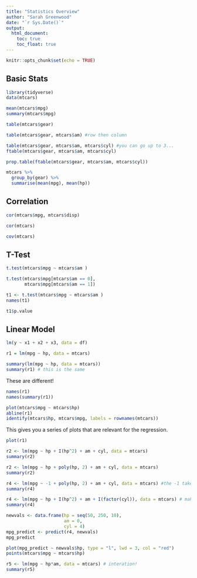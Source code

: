 ```yaml
---
title: "Statistics Overview"
author: "Sarah Greenwood"
date: "`r Sys.Date()`"
output: 
  html_document:
    toc: true
    toc_float: true
---
```



```r
knitr::opts_chunk$set(echo = TRUE)
```

## Basic Stats

```r
library(tidyverse)
data(mtcars)
```

```r
mean(mtcars$mpg)
summary(mtcars$mpg)
```

```r
table(mtcars$gear)
```

```r
table(mtcars$gear, mtcars$am) #row then column
```

```r
table(mtcars$gear, mtcars$am, mtcars$cyl) #you can go up to 3... 
ftable(mtcars$gear, mtcars$am, mtcars$cyl)
```

```r
prop.table(ftable(mtcars$gear, mtcars$am, mtcars$cyl))
```

```r
mtcars %>%
  group_by(gear) %>% 
  summarise(mean(mpg), mean(hp))
```


## Correlation

```r
cor(mtcars$mpg, mtcars$disp)
```

```r
cor(mtcars)
```

```r
cov(mtcars)
```

## T-Test

```r
t.test(mtcars$mpg ~ mtcars$am )
```

```r
t.test(mtcars$mpg[mtcars$am == 0], 
       mtcars$mpg[mtcars$am == 1])
```

```r
t1 <- t.test(mtcars$mpg ~ mtcars$am )
names(t1)
```

```r
t1$p.value
```

## Linear Model

```r
lm(y ~ x1 + x2 + x3, data = df)
```

```r
r1 = lm(mpg ~ hp, data = mtcars)
```

```r
summary(lm(mpg ~ hp, data = mtcars))
summary(r1) # this is the same
```

These are different! 
```r
names(r1)
names(summary(r1))
```

```r
plot(mtcars$mpg ~ mtcars$hp)
abline(r1)
identify(mtcars$hp, mtcars$mpg, labels = rownames(mtcars))
```

This gives you a series of plots that are relevant for the regression.
```r
plot(r1)
```

```r
r2 <- lm(mpg ~ hp + I(hp^2) + am + cyl, data = mtcars)
summary(r2)
```

```r
r2 <- lm(mpg ~ hp + poly(hp, 2) + am + cyl, data = mtcars)
summary(r2)
```

```r
r4 <- lm(mpg ~ -1 + poly(hp, 2) + am + cyl, data = mtcars) #the -1 takes out the intercept
summary(r4)
```

```r
r4 <- lm(mpg ~ hp + I(hp^2) + am + I(factor(cyl)), data = mtcars) # make an indicator variable/treat cyl as factors
summary(r4)
```

```r
newvals <- data.frame(hp = seq(50, 250, 10),
                      am = 0,
                      cyl = 4)
mpg_predict <- predict(r4, newvals)
mpg_predict
```

```r
plot(mpg_predict ~ newvals$hp, type = "l", lwd = 3, col = "red")
points(mtcars$mpg ~ mtcars$hp)
```


```r
r5 <- lm(mpg ~ hp*am, data = mtcars) # interation! 
summary(r5)
```


